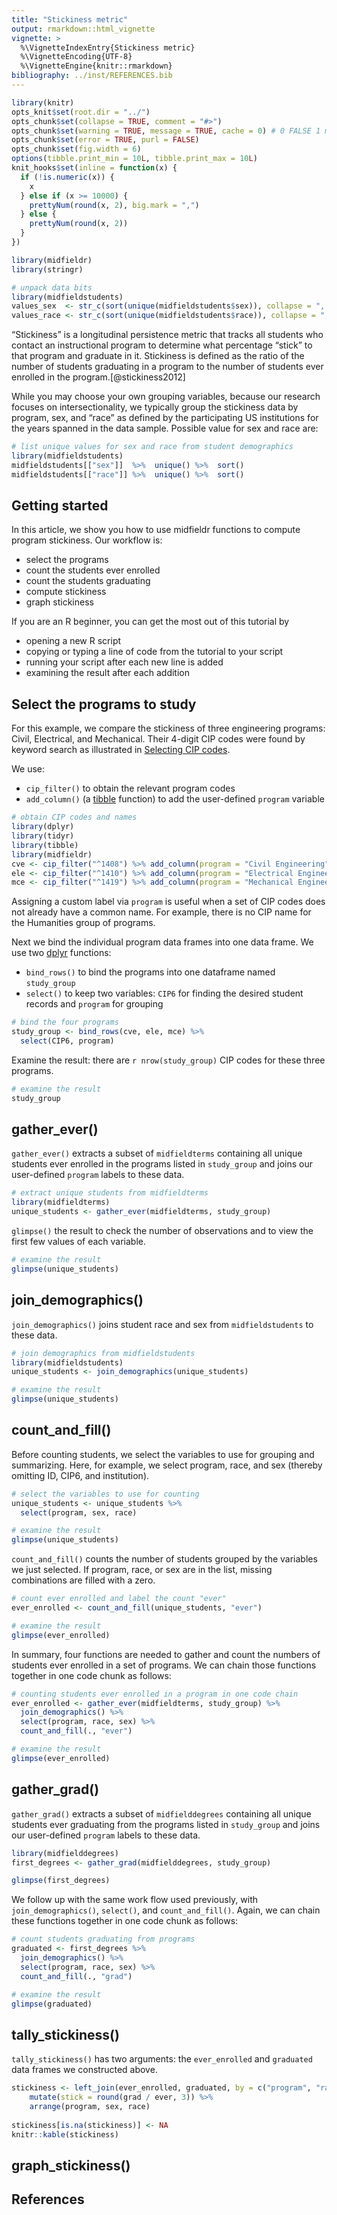 ```yaml
---
title: "Stickiness metric"
output: rmarkdown::html_vignette
vignette: >
  %\VignetteIndexEntry{Stickiness metric}
  %\VignetteEncoding{UTF-8}
  %\VignetteEngine{knitr::rmarkdown}
bibliography: ../inst/REFERENCES.bib
---
```


```r
library(knitr)
opts_knit$set(root.dir = "../")
opts_chunk$set(collapse = TRUE, comment = "#>")
opts_chunk$set(warning = TRUE, message = TRUE, cache = 0) # 0 FALSE 1 minimal
opts_chunk$set(error = TRUE, purl = FALSE)
opts_chunk$set(fig.width = 6)
options(tibble.print_min = 10L, tibble.print_max = 10L)
knit_hooks$set(inline = function(x) {
  if (!is.numeric(x)) {
    x
  } else if (x >= 10000) {
    prettyNum(round(x, 2), big.mark = ",")
  } else {
    prettyNum(round(x, 2))
  }
})
```

```r
library(midfieldr)
library(stringr)

# unpack data bits
library(midfieldstudents)
values_sex  <- str_c(sort(unique(midfieldstudents$sex)), collapse = ", ")
values_race <- str_c(sort(unique(midfieldstudents$race)), collapse = ", ")
```


"Stickiness" is a longitudinal persistence metric that tracks all students who contact an instructional program to determine what percentage “stick” to that program and graduate in it. Stickiness is defined as the ratio of the number of students graduating in a program to the number of students ever enrolled in the program.[@stickiness2012]

While you may choose your own grouping variables, because our research focuses on intersectionality, we typically group the stickiness data by program, sex, and "race" as defined by the participating US institutions for the years spanned in the data sample. Possible value for sex and race are:  

```r
# list unique values for sex and race from student demographics
library(midfieldstudents)
midfieldstudents[["sex"]]  %>%  unique() %>%  sort()
midfieldstudents[["race"]] %>%  unique() %>%  sort()
```



## Getting started 

In this article, we show you how to use midfieldr functions to compute program stickiness. Our workflow is: 

- select the programs 
- count the students ever enrolled
- count the students graduating  
- compute stickiness 
- graph stickiness 


If you are an R beginner, you can get the most out of this tutorial by 

- opening a new R script  
- copying or typing a line of code from the tutorial to your script 
- running your script after each new line is added 
- examining the result after each addition   






## Select the programs to study

For this example, we compare the stickiness of three engineering programs: Civil, Electrical, and Mechanical. Their 4-digit CIP codes were found by keyword search as illustrated in [Selecting CIP codes](cip_filter.html). 

We use:  

- `cip_filter()` to obtain the relevant program codes 
- `add_column()` (a [tibble](http://tibble.tidyverse.org) function) to add the user-defined `program` variable 


```r
# obtain CIP codes and names
library(dplyr)
library(tidyr)
library(tibble)
library(midfieldr)
cve <- cip_filter("^1408") %>% add_column(program = "Civil Engineering")
ele <- cip_filter("^1410") %>% add_column(program = "Electrical Engineering")
mce <- cip_filter("^1419") %>% add_column(program = "Mechanical Engineering")
```


Assigning a custom label via `program` is useful when a set of CIP codes does not already have a common name. For example, there is no CIP name for the Humanities group of programs.  

Next we bind the individual program data frames into one data frame. We use two [dplyr](http://dplyr.tidyverse.org) functions: 

- `bind_rows()` to bind the programs into one dataframe named `study_group` 
- `select()` to keep two variables: `CIP6` for finding the desired student records and `program` for grouping 

```r
# bind the four programs
study_group <- bind_rows(cve, ele, mce) %>%
  select(CIP6, program)
```

Examine the result: there are `r nrow(study_group)` CIP codes for these three programs. 

```r
# examine the result
study_group
```



## gather_ever()  

`gather_ever()` extracts a subset of `midfieldterms` containing all unique students ever enrolled in the programs listed in `study_group` and joins our user-defined `program` labels to these data. 

```r
# extract unique students from midfieldterms
library(midfieldterms)
unique_students <- gather_ever(midfieldterms, study_group)
```

`glimpse()` the result to check the number of observations and to view the first few values of each variable. 

```r
# examine the result
glimpse(unique_students)
```

## join_demographics() 

`join_demographics()` joins student race and sex from `midfieldstudents` to these data.  

```r
# join demographics from midfieldstudents
library(midfieldstudents)
unique_students <- join_demographics(unique_students)

# examine the result
glimpse(unique_students)
```


## count_and_fill()

Before counting students, we select the variables to use for grouping and summarizing. Here, for example, we select program, race, and sex (thereby omitting ID, CIP6, and institution). 

```r
# select the variables to use for counting
unique_students <- unique_students %>%
  select(program, sex, race)

# examine the result
glimpse(unique_students)
```

`count_and_fill()` counts the number of students grouped by the variables we just selected. If program, race, or sex are in the list, missing combinations  are filled with a zero. 

```r
# count ever enrolled and label the count "ever"
ever_enrolled <- count_and_fill(unique_students, "ever")

# examine the result
glimpse(ever_enrolled)
```

In summary, four functions are needed to gather and count the numbers of students ever enrolled in a set of programs. We can chain those functions together in one code chunk as follows: 

```r
# counting students ever enrolled in a program in one code chain
ever_enrolled <- gather_ever(midfieldterms, study_group) %>%
  join_demographics() %>%
  select(program, race, sex) %>%
  count_and_fill(., "ever")

# examine the result
glimpse(ever_enrolled)
```



## gather_grad() 

`gather_grad()` extracts a subset of `midfielddegrees` containing all unique students ever graduating from the programs listed in `study_group` and joins our user-defined `program` labels to these data.

```r
library(midfielddegrees)
first_degrees <- gather_grad(midfielddegrees, study_group)

glimpse(first_degrees)
```

We follow up with the same work flow used previously, with `join_demographics()`, `select()`, and `count_and_fill()`. Again, we can chain these functions together in one code chunk as follows:

```r
# count students graduating from programs 
graduated <- first_degrees %>%
  join_demographics() %>%
  select(program, race, sex) %>%
  count_and_fill(., "grad")

# examine the result
glimpse(graduated)
```





## tally_stickiness()

`tally_stickiness()` has two arguments: the `ever_enrolled` and  `graduated` data frames we constructed above. 


```r
stickiness <- left_join(ever_enrolled, graduated, by = c("program", "race", "sex")) %>% 
	mutate(stick = round(grad / ever, 3)) %>% 
	arrange(program, sex, race)
	
stickiness[is.na(stickiness)] <- NA
knitr::kable(stickiness)
```



## graph_stickiness()


## References
